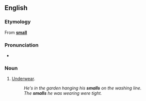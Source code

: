 ==English==

===Etymology===
From '''[[small]]'''

===Pronunciation===
*{{rhymes|ɔːlz}}

===Noun===
{{en-noun|[[plurale tantum|only as plural]]}}

# {{context|UK|Australia|informal}} [[underwear|Underwear]].
#:''He's in the garden hanging his '''smalls''' on the washing line.''
#:''The '''smalls''' he was wearing were tight.''
